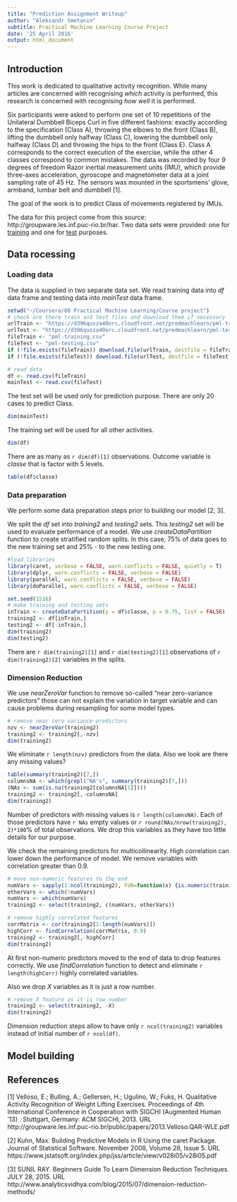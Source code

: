 ```yaml
---
title: "Prediction Assignment Writeup"
author: "Aleksandr Smetanin"
subtitle: Practical Machine Learning Course Project
date: '25 April 2016'
output: html_document
---
```


## Introduction
This work is dedicated to qualitative activity recognition. While many articles are concerned with recognising *which* activity is performed, this research is concerned with recognising *how well* it is performed.

Six participants were asked to perform one set of 10 repetitions of the Unilateral Dumbbell Biceps Curl in five different fashions: exactly according to the specification (Class A), throwing the elbows to the front (Class B), lifting the dumbbell only halfway (Class C), lowering the dumbbell only halfway
(Class D) and throwing the hips to the front (Class E). Class A corresponds to the correct execution of the exercise, while the other 4 classes correspond to common mistakes. The data was recorded by four 9 degrees of freedom Razor inertial measurement units (IMU), which provide three-axes acceleration, gyroscope and magnetometer data at a joint sampling rate of 45 Hz. The sensors was mounted in the sportsmens' glove, armband, lumbar belt and dumbbell [1].

The goal of the work is to predict Class of movements registered by IMUs.

The data for this project come from this source: http://groupware.les.inf.puc-rio.br/har. Two data sets were provided: one for [training](https://d396qusza40orc.cloudfront.net/predmachlearn/pml-training.csv) and one for [test](https://d396qusza40orc.cloudfront.net/predmachlearn/pml-testing.csv) purposes.

## Data rocessing

### Loading data

The data is supplied in two separate data set. We read training data into *df* data frame and testing data into *mainTest* data frame.

```r
setwd("~/Coursera/08 Practical Machine Learning/Course project")
# check are there train and test files and download them if necessary
urlTrain <- "https://d396qusza40orc.cloudfront.net/predmachlearn/pml-training.csv"
urlTest <- "https://d396qusza40orc.cloudfront.net/predmachlearn/pml-testing.csv"
fileTrain <- "pml-training.csv"
fileTest <- "pml-testing.csv"
if (!file.exists(fileTrain)) download.file(urlTrain, destfile = fileTrain)
if (!file.exists(fileTest)) download.file(urlTest, destfile = fileTest)

# read data
df <- read.csv(fileTrain)
mainTest <- read.csv(fileTest)
```

The test set will be used only for prediction purpose. There are only 20 cases to predict Class.

```r
dim(mainTest)
```

The training set will be used for all other activities.
```r
dim(df)
```

There are as many as `r dim(df)[1]` observations. Outcome variable is *classe* that is factor with 5 levels.

```r
table(df$classe)
```



### Data preparation

We perform some data preparation steps prior to building our model [2, 3].

We split the *df* set into *training2* and *testing2* sets. This *testing2* set will be used to evaluate performance of a model. We use *createDataPartition* function to create stratified random splits. In this case, 75% of data goes to the new training set and 25% - to the new testing one.

```r
#load libraries
library(caret, verbose = FALSE, warn.conflicts = FALSE, quietly = T)
library(dplyr, warn.conflicts = FALSE, verbose = FALSE)
library(parallel, warn.conflicts = FALSE, verbose = FALSE)
library(doParallel, warn.conflicts = FALSE, verbose = FALSE)

set.seed(1516)
# make training and testing sets
inTrain <- createDataPartition(y = df$classe, p = 0.75, list = FALSE)
training2 <- df[inTrain,]
testing2 <- df[-inTrain,]
dim(training2)
dim(testing2)
```

There are `r dim(training2)[1]` and `r dim(testing2)[1]` observations of `r dim(training2)[2]` variables in the splits.

### Dimension Reduction

We use *nearZeroVar* function to remove so-called "near zero-variance predictors" those can not explain the variation in target variable and can cause problems during resampling for some model types.

```r
# remove near zero variance predictors
nzv <- nearZeroVar(training2)
training2 <- training2[,-nzv]
dim(training2)
```

We eliminate `r length(nzv)` predictors from the data. Also we look are there any missing values?

```r
table(summary(training2)[7,])
columnsNA <- which(grepl("NA's", summary(training2)[7,]))
(NAs <- sum(is.na(training2[columnsNA[1]])))
training2 <- training2[,-columnsNA]
dim(training2)
```

Number of predictors with missing values is `r length(columnsNA)`. Each of those predictors have `r NAs` empty values or `r round(NAs/nrow(training2), 2)*100`% of total observations. We drop this variables as they have too little details for our purpose.

We check the remaining predictors for multicollinearity. High correlation can lower down the performance of model. We remove variables with correlation greater than 0.9.

```r
# move non-numeric features to the end
numVars <- sapply(1:ncol(training2), FUN=function(x) {is.numeric(training2[,x])})
otherVars <- which(!numVars)
numVars <- which(numVars)
training2 <- select(training2, c(numVars, otherVars))

# remove highly correlated features
corrMatrix <- cor(training2[1:length(numVars)])
highCorr <- findCorrelation(corrMatrix, 0.9)
training2 <- training2[,-highCorr]
dim(training2)
```

At first non-numeric predictors moved to the end of data to drop features correctly. We use *findCorrelation* function to detect and eliminate `r length(highCorr)` highly correlated variables.

Also we drop *X* variables as it is just a row number.
```r
# remove X feature as it is row number
training2 <- select(training2, -X)
dim(training2)
```

Dimension reduction steps allow to have only `r ncol(training2)` variables instead of initial number of `r ncol(df)`.

## Model building

## References

[1] Velloso, E.; Bulling, A.; Gellersen, H.; Ugulino, W.; Fuks, H. Qualitative Activity Recognition of Weight Lifting Exercises. Proceedings of 4th International Conference in Cooperation with SIGCHI (Augmented Human '13) . Stuttgart, Germany: ACM SIGCHI, 2013. URL http://groupware.les.inf.puc-rio.br/public/papers/2013.Velloso.QAR-WLE.pdf

[2] Kuhn, Max. Building Predictive Models in R Using the caret Package. Journal of Statistical Software. November 2008, Volume 28, Issue 5. URL https://www.jstatsoft.org/index.php/jss/article/view/v028i05/v28i05.pdf

[3] SUNIL RAY. Beginners Guide To Learn Dimension Reduction Techniques. JULY 28, 2015. URL http://www.analyticsvidhya.com/blog/2015/07/dimension-reduction-methods/


